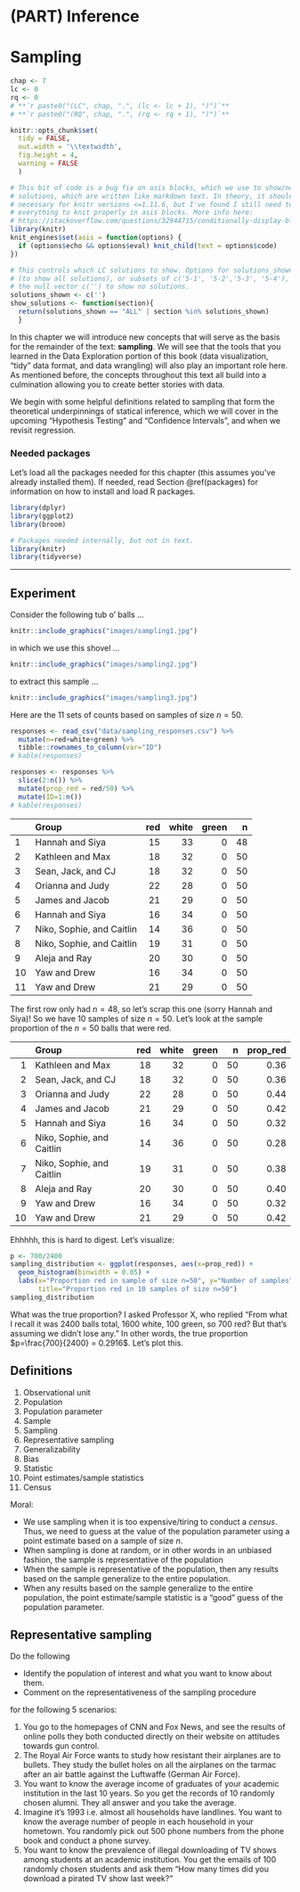 # (PART) Inference {-} 

# Sampling {#sampling}

```r
chap <- 7
lc <- 0
rq <- 0
# **`r paste0("(LC", chap, ".", (lc <- lc + 1), ")")`**
# **`r paste0("(RQ", chap, ".", (rq <- rq + 1), ")")`**

knitr::opts_chunk$set(
  tidy = FALSE, 
  out.width = '\\textwidth', 
  fig.height = 4,
  warning = FALSE
  )

# This bit of code is a bug fix on asis blocks, which we use to show/not show LC
# solutions, which are written like markdown text. In theory, it shouldn't be
# necessary for knitr versions <=1.11.6, but I've found I still need to for
# everything to knit properly in asis blocks. More info here: 
# https://stackoverflow.com/questions/32944715/conditionally-display-block-of-markdown-text-using-knitr
library(knitr)
knit_engines$set(asis = function(options) {
  if (options$echo && options$eval) knit_child(text = options$code)
})

# This controls which LC solutions to show. Options for solutions_shown: "ALL"
# (to show all solutions), or subsets of c('5-1', '5-2','5-3', '5-4'), including
# the null vector c('') to show no solutions.
solutions_shown <- c('')
show_solutions <- function(section){
  return(solutions_shown == "ALL" | section %in% solutions_shown)
  }
```

In this chapter we will introduce new concepts that will serve as the basis for the remainder of the text:  **sampling**.  We will see that the tools that you learned in the Data Exploration portion of this book (data visualization, "tidy" data format, and data wrangling) will also play an important role here.  As mentioned before, the concepts throughout this text all build into a culmination allowing you to create better stories with data.

We begin with some helpful definitions related to sampling that form the theoretical underpinnings of statical inference, which we will cover in the upcoming "Hypothesis Testing" and "Confidence Intervals", and when we revisit regression. 



### Needed packages {-}

Let's load all the packages needed for this chapter (this assumes you've already installed them). If needed, read Section \@ref(packages) for information on how to install and load R packages.

```r
library(dplyr)
library(ggplot2)
library(broom)
```

```r
# Packages needed internally, but not in text.
library(knitr)
library(tidyverse)
```

---

## Experiment

Consider the following tub o' balls ...

```r
knitr::include_graphics("images/sampling1.jpg")
```

in which we use this shovel ...

```r
knitr::include_graphics("images/sampling2.jpg")
```

to extract this sample ...

```r
knitr::include_graphics("images/sampling3.jpg")
```


Here are the 11 sets of counts based on samples of size $n=50$.


```r
responses <- read_csv("data/sampling_responses.csv") %>% 
  mutate(n=red+white+green) %>% 
  tibble::rownames_to_column(var="ID")
# kable(responses)

responses <- responses %>%
  slice(2:n()) %>%
  mutate(prop_red = red/50) %>% 
  mutate(ID=1:n())
# kable(responses)
```


| |Group                     | red| white| green|  n|
|:------------|:-------------------------|---:|-----:|-----:|--:|
|1            |Hannah and Siya           |  15|    33|     0| 48|
|2            |Kathleen and Max          |  18|    32|     0| 50|
|3            |Sean, Jack, and CJ        |  18|    32|     0| 50|
|4            |Orianna and Judy          |  22|    28|     0| 50|
|5            |James and Jacob           |  21|    29|     0| 50|
|6            |Hannah and Siya           |  16|    34|     0| 50|
|7            |Niko, Sophie, and Caitlin |  14|    36|     0| 50|
|8            |Niko, Sophie, and Caitlin |  19|    31|     0| 50|
|9            |Aleja and Ray             |  20|    30|     0| 50|
|10           |Yaw and Drew              |  16|    34|     0| 50|
|11           |Yaw and Drew              |  21|    29|     0| 50|

The first row only had $n=48$, so let's scrap this one (sorry Hannah and Siya)!
So we have 10 samples of size $n=50$. Let's look at the sample proportion of the $n=50$
balls that were red.

| |Group                     | red| white| green|  n| prop_red|
|--:|:-------------------------|---:|-----:|-----:|--:|--------:|
|  1|Kathleen and Max          |  18|    32|     0| 50|     0.36|
|  2|Sean, Jack, and CJ        |  18|    32|     0| 50|     0.36|
|  3|Orianna and Judy          |  22|    28|     0| 50|     0.44|
|  4|James and Jacob           |  21|    29|     0| 50|     0.42|
|  5|Hannah and Siya           |  16|    34|     0| 50|     0.32|
|  6|Niko, Sophie, and Caitlin |  14|    36|     0| 50|     0.28|
|  7|Niko, Sophie, and Caitlin |  19|    31|     0| 50|     0.38|
|  8|Aleja and Ray             |  20|    30|     0| 50|     0.40|
|  9|Yaw and Drew              |  16|    34|     0| 50|     0.32|
| 10|Yaw and Drew              |  21|    29|     0| 50|     0.42|


Ehhhhh, this is hard to digest. Let's visualize:

```r
p <- 700/2400
sampling_distribution <- ggplot(responses, aes(x=prop_red)) +
  geom_histogram(binwidth = 0.05) +
  labs(x="Proportion red in sample of size n=50", y="Number of samples",
       title="Proportion red in 10 samples of size n=50")
sampling_distribution
```

What was the true proportion? I asked Professor X, who replied "From what I recall it was 2400 balls total, 1600 white, 100 green, so 700 red? But that's assuming we didn't lose any." In other words, the true proportion $p=\frac{700}{2400} = 0.2916$. Let's plot this.



## Definitions

1. Observational unit
1. Population
1. Population parameter
1. Sample
1. Sampling
1. Representative sampling
1. Generalizability
1. Bias
1. Statistic
1. Point estimates/sample statistics
1. Census

Moral:

* We use sampling when it is too expensive/tiring to conduct a *census*. Thus, we
need to guess at the value of the population parameter using a point estimate
based on a sample of size $n$.
* When sampling is done at random, or in other words in an unbiased fashion, the
sample is representative of the population
* When the sample is representative of the population, then any results based on 
the sample generalize to the entire population. 
* When any results based on the sample generalize to the entire population, the
point estimate/sample statistic is a "good" guess of the population parameter.


## Representative sampling

Do the following

* Identify the population of interest and what you want to know about them.
* Comment on the representativeness of the sampling procedure

for the following 5 scenarios:

1. You go to the homepages of CNN and Fox News, and see the results of online polls they both conducted directly on their website on attitudes towards gun control.
1. The Royal Air Force wants to study how resistant their airplanes are to bullets. They study the bullet holes on all the airplanes on the tarmac after an air battle against the Luftwaffe (German Air Force).
1. You want to know the average income of graduates of your academic institution in the last 10 years.  So you get the records of 10 randomly chosen alumni.  They all answer and you take the average.
1. Imagine it's 1993 i.e. almost all households have landlines.  You want to know the average number of people in each household in your hometown.  You randomly pick out 500 phone numbers from the phone book and conduct a phone survey.
1. You want to know the prevalence of illegal downloading of TV shows among students at an academic institution.  You get the emails of 100 randomly chosen students and ask them "How many times did you download a pirated TV show last week?"








